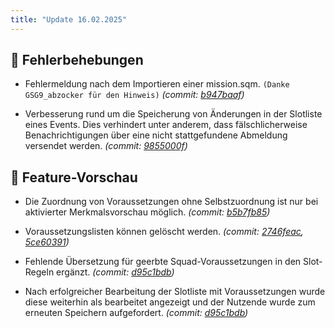 ```yaml
---
title: "Update 16.02.2025"
---
```



<Releases server="2.16.1" serverNew frontend="1.15.1" frontendNew/>

## 🐞 Fehlerbehebungen

* Fehlermeldung nach dem Importieren einer mission.sqm. `(Danke GSG9_abzocker für den Hinweis)` _(commit: [b947baaf](https://github.com/Alf-Melmac/slotbotServer/commit/b947baafe2661cdcddd7d19a75145e09b814fe71))_

* Verbesserung rund um die Speicherung von Änderungen in der Slotliste eines Events. Dies verhindert unter anderem, dass fälschlicherweise Benachrichtigungen über eine nicht stattgefundene Abmeldung versendet werden. _(commit: [9855000f](https://github.com/Alf-Melmac/slotbotServer/commit/9855000f05f069cc8bc9c97e714a1d642786d134))_

## 🔮 Feature-Vorschau

* Die Zuordnung von Voraussetzungen ohne Selbstzuordnung ist nur bei aktivierter Merkmalsvorschau möglich. _(commit: [b5b7fb85](https://github.com/Alf-Melmac/slotbot-frontend/commit/b5b7fb854d3d9de055b14636b9c5c9d17f40af44))_

* Voraussetzungslisten können gelöscht werden. _(commit: [2746feac](https://github.com/Alf-Melmac/slotbot-frontend/commit/2746feac5210dac2fe363ef21b8f327fc92f23e1), [5ce60391](https://github.com/Alf-Melmac/slotbotServer/commit/5ce60391573b5f82adeabe2f6d305fb59cb91f00))_

* Fehlende Übersetzung für geerbte Squad-Voraussetzungen in den Slot-Regeln ergänzt. _(commit: [d95c1bdb](https://github.com/Alf-Melmac/slotbot-frontend/commit/d95c1bdb31e80382769758c310d42ae3a04c5da9))_

* Nach erfolgreicher Bearbeitung der Slotliste mit Voraussetzungen wurde diese weiterhin als bearbeitet angezeigt und der Nutzende wurde zum erneuten Speichern aufgefordert. _(commit: [d95c1bdb](https://github.com/Alf-Melmac/slotbot-frontend/commit/d95c1bdb31e80382769758c310d42ae3a04c5da9))_
